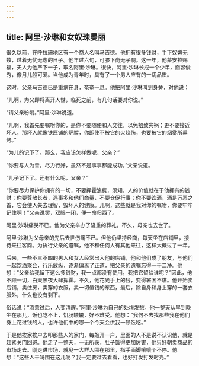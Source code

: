 ```yaml
---
---
---
```

title: 阿里·沙琳和女奴珠曼丽
---




很久以前，在呼拉珊地区有一个商人名叫马吉德。他拥有很多钱财，手下奴婢无数，过着无忧无虑的日子。他年过六旬，可膝下尚无子嗣。这一年，他蒙安拉赐福，夫人为他产下一子，取名阿里·沙琳。很快，阿里·沙琳长成一个少年，面容俊秀，像月儿般可爱。当他成为青年时，具有了一个男人应有的一切品质。

这时，父亲马吉德已是重病在身，奄奄一息。他把阿里·沙琳叫到身旁，对他说：

“儿啊，为父即将离开人世，临死之前，有几句话要对你说。”

“请父亲吩咐。”阿里·沙琳说道。

“儿啊，我首先要嘱咐你的，是你不要随便和人交往，以免招致灾祸；更不要接近坏人，那坏人就像铁匠铺的炉膛，你即使不被它的火烧伤，也要被它的烟雾所熏烤。”

“为儿的记下了。那么，我应该怎样做呢，父亲？”

“你要与人为善，尽力行好，虽然不是事事都能成功。”父亲说道。

“儿子记下了。还有什么呢，父亲？”

“你要尽力保护你拥有的一切，不要挥霍浪费，须知，人的价值就在于他拥有的钱财；你要尊敬长者，遇事多和他们商量，不要仓促行事；你不要饮酒，酒是万恶之首，它会使人失去理智，毁坏人的健康。儿啊，这些就是我对你的嘱咐，你要牢牢记住啊！”父亲说罢，双眼一闭，便一命归西了。

阿里·沙琳痛哭不已。他为父亲举办了隆重的葬礼。不久，母亲也去世了。

阿里·沙琳为父母亲的先后去世伤痛不已。但他仍坚持经商，每天坐在店铺里，接待来往客商。为执行父亲的遗嘱，他不和任何人有其他来往，这样大概过了一年。

后来，一些不三不四的男人和女人经常出入他的店铺，他和他们成了朋友，与他们一起饮酒聚会，行乐放纵，逐渐偏离了正道，把父亲的遗嘱忘得一干二净。他想：“父亲给我留下这么多钱财，我一点都没有使用，我把它留给谁呢？”因此，他不顾一切，白天黑夜大肆挥霍。不久，他花光手上的钱，变得窘困不堪。他开始卖店铺，卖住房，卖穿的衣服，卖一切值钱的东西，最后，除自身和身上穿的一套衣服外，什么也没有剩下。

俗话说：“酒意过后，人变清醒。”阿里·沙琳为自己的处境发愁。他一整天从早到晚坐在那儿，饭也吃不上，饥肠辘辘，好不难受。他想：“我何不去找那些我在他们身上花过钱的人，也许他们中的哪一个今天会供我一顿饭吃。”

于是他挨家挨户去叩那些人的家门，每敲开一户，里面的人不是说不认识他，就是赶紧关门回避。他走了一整天，一无所获，肚子饿得更加厉害，他只好朝卖商品的市场走去。刚走进市场，就见一大群人围在那里，指手画脚嚷嚷个不停。他想：“这些人干吗围在这儿呢？我一定要过去看看，也好打发打发时光。”